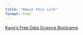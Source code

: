 ```yaml
---
title: "About this site"
format: html
---
```


[Kane's Free Data Science Bootcamp](https://bootcamp.davidkane.info)
